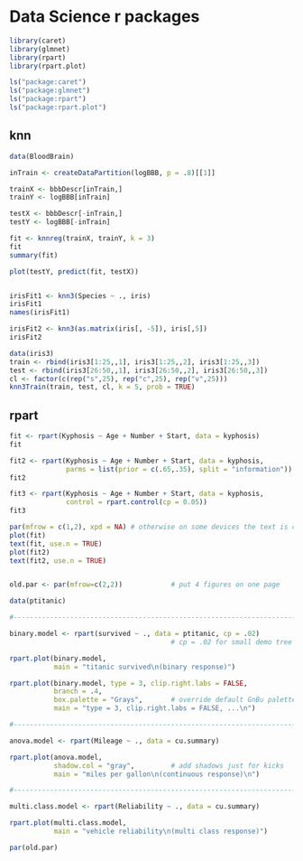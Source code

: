 # Data Science r packages

```r
library(caret)
library(glmnet)
library(rpart)
library(rpart.plot)
```

```r
ls("package:caret")
ls("package:glmnet")
ls("package:rpart")
ls("package:rpart.plot")
```

## knn

```r
data(BloodBrain)

inTrain <- createDataPartition(logBBB, p = .8)[[1]]

trainX <- bbbDescr[inTrain,]
trainY <- logBBB[inTrain]

testX <- bbbDescr[-inTrain,]
testY <- logBBB[-inTrain]

fit <- knnreg(trainX, trainY, k = 3)
fit
summary(fit)

plot(testY, predict(fit, testX))


irisFit1 <- knn3(Species ~ ., iris)
irisFit1
names(irisFit1)

irisFit2 <- knn3(as.matrix(iris[, -5]), iris[,5])
irisFit2

data(iris3)
train <- rbind(iris3[1:25,,1], iris3[1:25,,2], iris3[1:25,,3])
test <- rbind(iris3[26:50,,1], iris3[26:50,,2], iris3[26:50,,3])
cl <- factor(c(rep("s",25), rep("c",25), rep("v",25)))
knn3Train(train, test, cl, k = 5, prob = TRUE)
```

## rpart

```r
fit <- rpart(Kyphosis ~ Age + Number + Start, data = kyphosis)
fit

fit2 <- rpart(Kyphosis ~ Age + Number + Start, data = kyphosis,
              parms = list(prior = c(.65,.35), split = "information"))
fit2

fit3 <- rpart(Kyphosis ~ Age + Number + Start, data = kyphosis,
              control = rpart.control(cp = 0.05))
fit3

par(mfrow = c(1,2), xpd = NA) # otherwise on some devices the text is clipped
plot(fit)
text(fit, use.n = TRUE)
plot(fit2)
text(fit2, use.n = TRUE)


old.par <- par(mfrow=c(2,2))            # put 4 figures on one page

data(ptitanic)

#---------------------------------------------------------------------------

binary.model <- rpart(survived ~ ., data = ptitanic, cp = .02)
                                        # cp = .02 for small demo tree

rpart.plot(binary.model,
           main = "titanic survived\n(binary response)")

rpart.plot(binary.model, type = 3, clip.right.labs = FALSE,
           branch = .4,
           box.palette = "Grays",       # override default GnBu palette
           main = "type = 3, clip.right.labs = FALSE, ...\n")

#---------------------------------------------------------------------------

anova.model <- rpart(Mileage ~ ., data = cu.summary)

rpart.plot(anova.model,
           shadow.col = "gray",         # add shadows just for kicks
           main = "miles per gallon\n(continuous response)\n")

#---------------------------------------------------------------------------

multi.class.model <- rpart(Reliability ~ ., data = cu.summary)

rpart.plot(multi.class.model,
           main = "vehicle reliability\n(multi class response)")

par(old.par)
```

